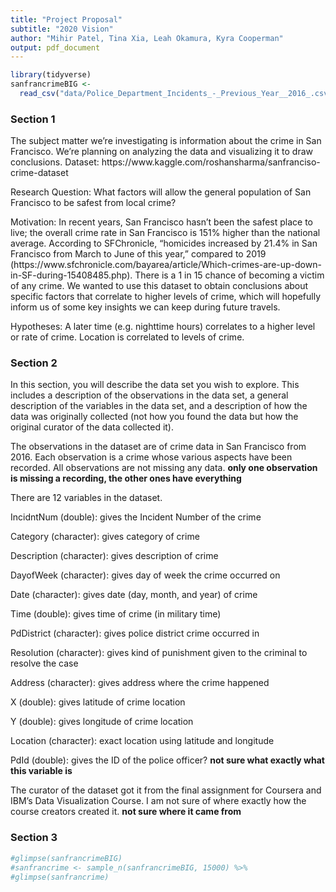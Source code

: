 ```yaml
---
title: "Project Proposal"
subtitle: "2020 Vision"
author: "Mihir Patel, Tina Xia, Leah Okamura, Kyra Cooperman"
output: pdf_document
---
```


```r
library(tidyverse)
sanfrancrimeBIG <- 
  read_csv("data/Police_Department_Incidents_-_Previous_Year__2016_.csv")
```

### Section 1

The subject matter we’re investigating is information about the crime in San Francisco. We're planning on analyzing the data and visualizing it to draw conclusions. Dataset: https://www.kaggle.com/roshansharma/sanfranciso-crime-dataset 

Research Question: What factors will allow the general population of San Francisco to be 
safest from local crime?

Motivation: In recent years, San Francisco hasn't been the safest place to live; the overall crime rate in San Francisco is 151% higher than the national average. According to SFChronicle, "homicides increased by 21.4% in San Francisco from March to June of this year," compared to 2019 (https://www.sfchronicle.com/bayarea/article/Which-crimes-are-up-down-in-SF-during-15408485.php). There is a 1 in 15 chance of becoming a victim of any crime. We wanted to use this dataset to obtain conclusions about specific factors that correlate to higher levels of crime, which will hopefully inform us of some key insights we can keep during future travels.

Hypotheses: A later time (e.g. nighttime hours) correlates to a higher level or rate of crime. Location is correlated to levels of crime. 


### Section 2
In this section, you will describe the data set you wish to explore. This 
includes a description of the observations in the data set, a general 
description of the variables in the data set, and a description of how the data 
was originally collected (not how you found the data but how the original 
curator of the data collected it).


The observations in the dataset are of crime data in San Francisco from 2016.
Each observation is a crime whose various aspects have been recorded. All 
observations are not missing any data.
**only one observation is missing a recording, the other ones have everything**

There are 12 variables in the dataset.

IncidntNum (double): gives the Incident Number of the crime

Category (character): gives category of crime

Description (character): gives description of crime

DayofWeek (character): gives day of week the crime occurred on

Date (character): gives date (day, month, and year) of crime

Time (double): gives time of crime (in military time)

PdDistrict (character): gives police district crime occurred in

Resolution (character): gives kind of punishment given to the criminal to resolve the case

Address (character): gives address where the crime happened

X (double): gives latitude of crime location

Y (double): gives longitude of crime location

Location (character): exact location using latitude and longitude

PdId (double): gives the ID of the police officer?
**not sure what exactly what this variable is**

The curator of the dataset got it from the final assignment for Coursera and 
IBM's Data Visualization Course. I am not sure of where exactly how the course
creators created it.
**not sure where it came from**




### Section 3
```r
#glimpse(sanfrancrimeBIG)
#sanfrancrime <- sample_n(sanfrancrimeBIG, 15000) %>%
#glimpse(sanfrancrime)
```
